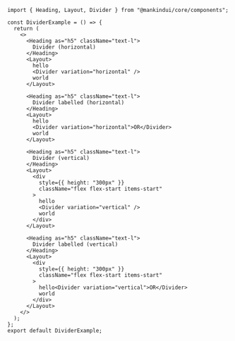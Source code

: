 ```tsx
import { Heading, Layout, Divider } from "@mankindui/core/components";

const DividerExample = () => {
  return (
    <>
      <Heading as="h5" className="text-l">
        Divider (horizontal)
      </Heading>
      <Layout>
        hello
        <Divider variation="horizontal" />
        world
      </Layout>

      <Heading as="h5" className="text-l">
        Divider labelled (horizontal)
      </Heading>
      <Layout>
        hello
        <Divider variation="horizontal">OR</Divider>
        world
      </Layout>

      <Heading as="h5" className="text-l">
        Divider (vertical)
      </Heading>
      <Layout>
        <div
          style={{ height: "300px" }}
          className="flex flex-start items-start"
        >
          hello
          <Divider variation="vertical" />
          world
        </div>
      </Layout>

      <Heading as="h5" className="text-l">
        Divider labelled (vertical)
      </Heading>
      <Layout>
        <div
          style={{ height: "300px" }}
          className="flex flex-start items-start"
        >
          hello<Divider variation="vertical">OR</Divider>
          world
        </div>
      </Layout>
    </>
  );
};
export default DividerExample;
```
